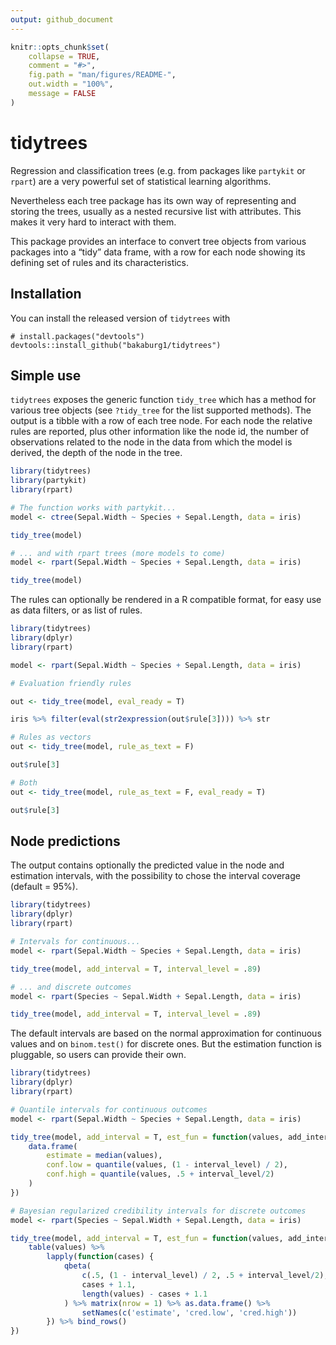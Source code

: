 ```yaml
---
output: github_document
---
```


<!-- README.md is generated from README.Rmd. Please edit that file -->

```r
knitr::opts_chunk$set(
	collapse = TRUE,
	comment = "#>",
	fig.path = "man/figures/README-",
	out.width = "100%",
	message = FALSE
)
```

# tidytrees

<!-- badges: start -->
<!-- badges: end -->

Regression and classification trees (e.g. from packages like `partykit` or `rpart`) are a very powerful set of statistical learning algorithms.  

Nevertheless each tree package has its own way of representing and storing the trees, usually as a nested recursive list with attributes. This makes it very hard to interact with them.  

This package provides an interface to convert tree objects from various packages into a "tidy" data frame, with a row for each node showing its defining set of rules and its characteristics.  

## Installation

You can install the released version of `tidytrees` with
<!-- [CRAN](https://CRAN.R-project.org) with: -->

<!-- ``` r -->
<!-- install.packages("tidytrees") -->
<!-- ``` -->

<!-- And the development version from [GitHub](https://github.com/) with: -->

```
# install.packages("devtools")
devtools::install_github("bakaburg1/tidytrees")
```
## Simple use

`tidytrees` exposes the generic function `tidy_tree` which has a method for various tree objects (see `?tidy_tree` for the list supported methods). The output is a tibble with a row of each tree node. For each node the relative rules are reported, plus other information like the node id, the number of observations related to the node in the data from which the model is derived, the depth of the node in the tree.  
```r
library(tidytrees)
library(partykit)
library(rpart)

# The function works with partykit...
model <- ctree(Sepal.Width ~ Species + Sepal.Length, data = iris)

tidy_tree(model)

# ... and with rpart trees (more models to come)
model <- rpart(Sepal.Width ~ Species + Sepal.Length, data = iris)

tidy_tree(model)

```

The rules can optionally be rendered in a R compatible format, for easy use as data filters, or as list of rules.

```r
library(tidytrees)
library(dplyr)
library(rpart)

model <- rpart(Sepal.Width ~ Species + Sepal.Length, data = iris)

# Evaluation friendly rules

out <- tidy_tree(model, eval_ready = T)

iris %>% filter(eval(str2expression(out$rule[3]))) %>% str

# Rules as vectors
out <- tidy_tree(model, rule_as_text = F)

out$rule[3]

# Both
out <- tidy_tree(model, rule_as_text = F, eval_ready = T)

out$rule[3]

```


## Node predictions

The output contains optionally the predicted value in the node and estimation intervals, with the possibility to chose the interval coverage (default = 95%).

```r
library(tidytrees)
library(dplyr)
library(rpart)

# Intervals for continuous...
model <- rpart(Sepal.Width ~ Species + Sepal.Length, data = iris)

tidy_tree(model, add_interval = T, interval_level = .89)

# ... and discrete outcomes
model <- rpart(Species ~ Sepal.Width + Sepal.Length, data = iris)

tidy_tree(model, add_interval = T, interval_level = .89)
```

The default intervals are based on the normal approximation for continuous values and on `binom.test()` for discrete ones. But the estimation function is pluggable, so users can provide their own.

```r
library(tidytrees)
library(dplyr)
library(rpart)

# Quantile intervals for continuous outcomes
model <- rpart(Sepal.Width ~ Species + Sepal.Length, data = iris)

tidy_tree(model, add_interval = T, est_fun = function(values, add_interval, interval_level) {
	data.frame(
		estimate = median(values),
		conf.low = quantile(values, (1 - interval_level) / 2),
		conf.high = quantile(values, .5 + interval_level/2)
	)
})

# Bayesian regularized credibility intervals for discrete outcomes
model <- rpart(Species ~ Sepal.Width + Sepal.Length, data = iris)

tidy_tree(model, add_interval = T, est_fun = function(values, add_interval, interval_level) {
	table(values) %>%
		lapply(function(cases) {
			qbeta(
				c(.5, (1 - interval_level) / 2, .5 + interval_level/2),
				cases + 1.1,
				length(values) - cases + 1.1
			) %>% matrix(nrow = 1) %>% as.data.frame() %>% 
				setNames(c('estimate', 'cred.low', 'cred.high'))
		}) %>% bind_rows()
})

```
